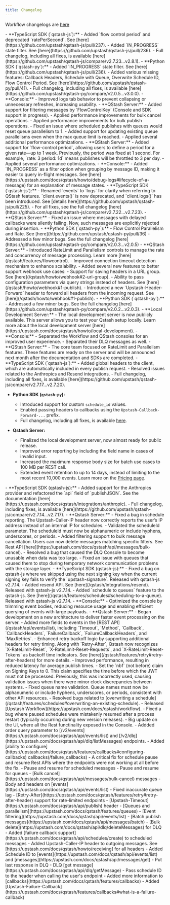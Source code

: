 ```yaml
---
title: Changelog
---
```


<Warning>Workflow changelogs are [here](/workflow/changelog)</Warning>

<Update label="May 2025">
- **TypeScript SDK (`qstash-js`):**
    - Added `flow control period` and deprecated `ratePerSecond`. See [here](https://github.com/upstash/qstash-js/pull/237).
    - Added `IN_PROGRESS` state filter. See [here](https://github.com/upstash/qstash-js/pull/236).
    - Full changelog, including all fixes, is available [here](https://github.com/upstash/qstash-js/compare/v2.7.23...v2.8.1).
- **Python SDK (`qstash-py`):**
    - Added `IN_PROGRESS` state filter. See [here](https://github.com/upstash/qstash-js/pull/236).
    - Added various missing features: Callback Headers, Schedule with Queue, Overwrite Schedule ID, Flow Control Period. See [here](https://github.com/upstash/qstash-py/pull/41).
    - Full changelog, including all fixes, is available [here](https://github.com/upstash/qstash-py/compare/v2.0.5...v3.0.0).
- **Console:**
    - Improved logs tab behavior to prevent collapsing or unnecessary refreshes, increasing usability.
- **QStash Server:** 
    - Added support for filtering messages by `FlowControlKey` (Console and SDK support in progress).
    - Applied performance improvements for bulk cancel operations.
    - Applied performance improvements for bulk publish operations.
    - Fixed an issue where scheduled publishes with queues would reset queue parallelism to 1.
    - Added support for updating existing queue parallelisms even when the max queue limit is reached.
    - Applied several additional performance optimizations.
</Update>

<Update label="April 2025">
- **QStash Server:** 
    - Added support for `flow-control period`, allowing users to define a period for a given rate—up to 1 week.  
      Previously, the period was fixed at 1 second.  
      For example, `rate: 3 period: 1d` means publishes will be throttled to 3 per day.
    - Applied several performance optimizations.
- **Console:**
    - Added `IN_PROGRESS` as a filter option when grouping by message ID, making it easier to query in-flight messages.  
      See [here](https://upstash.com/docs/qstash/howto/debug-logs#lifecycle-of-a-message) for an explanation of message states.
</Update>

<Update label="March 2025">
- **TypeScript SDK (`qstash-js`):**  
    - Renamed `events` to `logs` for clarity when referring to QStash features. `client.events()` is now deprecated, and `client.logs()` has been introduced. See [details here](https://github.com/upstash/qstash-js/pull/225).  
    - For all fixes, see the full changelog [here](https://github.com/upstash/qstash-js/compare/v2.7.22...v2.7.23).
- **QStash Server:**  
    - Fixed an issue where messages with delayed callbacks were silently failing. Now, such messages are explicitly rejected during insertion.
</Update>

<Update label="February 2025">
- **Python SDK (`qstash-py`):**  
    - Flow Control Parallelism and Rate. See [here](https://github.com/upstash/qstash-py/pull/36)
    - Addressed a few minor bugs. See the full changelog [here](https://github.com/upstash/qstash-py/compare/v2.0.3...v2.0.5)
- **QStash Server:**  
    - Introduced RateLimit and Parallelism controls to manage the rate and concurrency of message processing. Learn more [here](/qstash/features/flowcontrol).  
    - Improved connection timeout detection mechanism to enhance scalability.
    - Added several new features to better support webhook use cases:
        - Support for saving headers in a URL group. See [here](/qstash/howto/webhook#2-url-group).  
        - Ability to pass configuration parameters via query strings instead of headers. See [here](/qstash/howto/webhook#1-publish).  
        - Introduced a new `Upstash-Header-Forward` header to forward all headers from the incoming request. See [here](/qstash/howto/webhook#1-publish).
</Update>

<Update label="January 2025">
- **Python SDK (`qstash-py`):**  
    - Addressed a few minor bugs. See the full changelog [here](https://github.com/upstash/qstash-py/compare/v2.0.2...v2.0.3).
- **Local Development Server:**  
    - The local development server is now publicly available. This server allows you to test your Qstash setup locally. Learn more about the local development server [here](https://upstash.com/docs/qstash/howto/local-development).    
- **Console:**
    - Separated the Workflow and QStash consoles for an improved user experience.
    - Separated their DLQ messages as well.
- **QStash Server:**  
    - The core team focused on RateLimit and Parallelism features. These features are ready on the server and will be announced next month after the documentation and SDKs are completed.
</Update>  

<Update label="December 2024">  
- **TypeScript SDK (`qstash-js`):**  
    - Added global headers to the client, which are automatically included in every publish request.  
    - Resolved issues related to the Anthropics and Resend integrations.  
    - Full changelog, including all fixes, is available [here](https://github.com/upstash/qstash-js/compare/v2.7.17...v2.7.20).  

- **Python SDK (`qstash-py`):**  
    - Introduced support for custom `schedule_id` values.  
    - Enabled passing headers to callbacks using the `Upstash-Callback-Forward-...` prefix.  
    - Full changelog, including all fixes, is available [here](https://github.com/upstash/qstash-py/compare/v2.0.0...v2.0.1).  

- **Qstash Server:**  
    - Finalized the local development server, now almost ready for public release.  
    - Improved error reporting by including the field name in cases of invalid input.  
    - Increased the maximum response body size for batch use cases to 100 MB per REST call.  
    - Extended event retention to up to 14 days, instead of limiting to the most recent 10,000 events. Learn more on the [Pricing page](https://upstash.com/pricing/qstash).  
</Update>  

<Update label="November 2024">
- **TypeScript SDK (qstash-js):**
    - Added support for the Anthropics provider and refactored the `api` field of `publishJSON`. See the documentation [here](https://upstash.com/docs/qstash/integrations/anthropic).
    - Full changelog, including fixes, is available [here](https://github.com/upstash/qstash-js/compare/v2.7.14...v2.7.17).
- **Qstash Server:**
    - Fixed a bug in schedule reporting. The Upstash-Caller-IP header now correctly reports the user’s IP address instead of an internal IP for schedules.
    - Validated the scheduleId parameter. The scheduleId must now be alphanumeric or include hyphens, underscores, or periods.
    - Added filtering support to bulk message cancellation. Users can now delete messages matching specific filters. See Rest API [here](https://upstash.com/docs/qstash/api/messages/bulk-cancel).
    - Resolved a bug that caused the DLQ Console to become unusable when data was too large.
    - Fixed an issue with queues that caused them to stop during temporary network communication problems with the storage layer.
</Update>

<Update label="October 2024">
- **TypeScript SDK (qstash-js):**
    - Fixed a bug on qstash-js where we skipped using the next signing key when the current signing key fails to verify the `upstash-signature`. Released with qstash-js v2.7.14.
    - Added resend API. See [here](/qstash/integrations/resend). Released with qstash-js v2.7.14.
    - Added `schedule to queues` feature to the qstash-js. See [here](/qstash/features/schedules#scheduling-to-a-queue). Released with qstash-js v2.7.14.
- **Console:**
    - Optimized the console by trimming event bodies, reducing resource usage and enabling efficient querying of events with large payloads.
- **Qstash Server:**
    - Began development on a new architecture to deliver faster event processing on the server.
    - Added more fields to events in the [REST API](/qstash/api/events/list), including `Timeout`, `Method`, `Callback`, `CallbackHeaders`, `FailureCallback`, `FailureCallbackHeaders`, and `MaxRetries`.
    - Enhanced retry backoff logic by supporting additional headers for retry timing. Along with `Retry-After`, Qstash now recognizes `X-RateLimit-Reset`, `X-RateLimit-Reset-Requests`, and `X-RateLimit-Reset-Tokens` as backoff time indicators. See [here](/qstash/features/retry#retry-after-headers) for more details.
</Update>

<Update label="September 2024">
- Improved performance, resulting in reduced latency for average publish times.
- Set the `nbf` (not before) claim on Signing Keys to 0. This claim specifies the time before which the JWT must not be processed. Previously, this was incorrectly used, causing validation issues when there were minor clock discrepancies between systems.
- Fixed queue name validation. Queue names must now be alphanumeric or include hyphens, underscores, or periods, consistent with other API resources.
- Resolved bugs related to [overwriting a schedule](/qstash/features/schedules#overwriting-an-existing-schedule).
</Update>

<Update label="August 2024">
- Released [Upstash Workflow](https://upstash.com/docs/qstash/workflow).
- Fixed a bug where paused schedules were mistakenly resumed after a process restart (typically occurring during new version releases). 
</Update>

<Update label="July 2024">
- Big update on the UI, where all the Rest functinality exposed in the Console.
- Addded order query parameter to [/v2/events](https://upstash.com/docs/qstash/api/events/list) and [/v2/dlq](https://upstash.com/docs/qstash/api/dlq/listMessages) endpoints.
- Added [ability to configure](https://upstash.com/docs/qstash/features/callbacks#configuring-callbacks) callbacks(/failure_callbacks)
- A critical fix for schedule pause and resume Rest APIs where the endpoints were not working at all before the fix.
</Update>

<Update label="June 2024">
- Pause and resume for scheduled messages
- Pause and resume for queues
- [Bulk cancel](https://upstash.com/docs/qstash/api/messages/bulk-cancel) messages
- Body and headers on [events](https://upstash.com/docs/qstash/api/events/list) 
- Fixed inaccurate queue lag
</Update>

<Update label="May 2024">
- [Retry-After](https://upstash.com/docs/qstash/features/retry#retry-after-header) support for rate-limited endpoints
- [Upstash-Timeout](https://upstash.com/docs/qstash/api/publish) header 
</Update>

<Update label="April 2024">
- [Queues and parallelism](https://upstash.com/docs/qstash/features/queues)
- [Event filtering](https://upstash.com/docs/qstash/api/events/list)
</Update>

<Update label="March 2024">
- [Batch publish messages](https://upstash.com/docs/qstash/api/messages/batch)
- [Bulk delete](https://upstash.com/docs/qstash/api/dlq/deleteMessages) for DLQ
</Update>

<Update label="February 2024">
- Added [failure callback support](https://upstash.com/docs/qstash/api/schedules/create) to scheduled messages
- Added Upstash-Caller-IP header to outgoing messages. See [https://upstash.com/docs/qstash/howto/receiving] for all headers
- Added Schedule ID to [events](https://upstash.com/docs/qstash/api/events/list) and [messages](https://upstash.com/docs/qstash/api/messages/get)
</Update>

<Update label="November 2023">
- Put last response in DLQ
- DLQ [get message](https://upstash.com/docs/qstash/api/dlq/getMessage)
- Pass schedule ID to the header when calling the user's endpoint
- Added more information to [callbacks](https://upstash.com/docs/qstash/features/callbacks)
</Update>

<Update label="October 2023">
- Added [Upstash-Failure-Callback](https://upstash.com/docs/qstash/features/callbacks#what-is-a-failure-callback)
</Update>